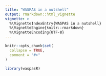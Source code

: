 ---
title: "WASPAS in a nutshell"
output: rmarkdown::html_vignette
vignette: >
  %\VignetteIndexEntry{WASPAS in a nutshell}
  %\VignetteEngine{knitr::rmarkdown}
  %\VignetteEncoding{UTF-8}
---

```{r, include = FALSE}
knitr::opts_chunk$set(
  collapse = TRUE,
  comment = "#>"
)
```

```{r setup}
library(waspasR)
```
